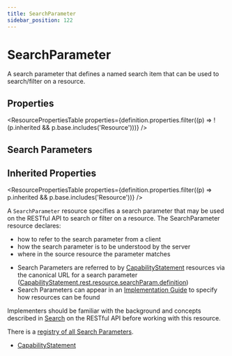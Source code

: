 ```yaml
---
title: SearchParameter
sidebar_position: 122
---
```



# SearchParameter

A search parameter that defines a named search item that can be used to search/filter on a resource.

<Tabs queryString="section">
  <TabItem value="schema" label="Schema" default>

## Properties

<ResourcePropertiesTable
  properties={definition.properties.filter((p) => !(p.inherited && p.base.includes('Resource')))}
/>

## Search Parameters

<SearchParamsTable searchParams={definition.searchParameters} />

## Inherited Properties

<ResourcePropertiesTable properties={definition.properties.filter((p) => p.inherited && p.base.includes('Resource'))} />

  </TabItem>
<TabItem value="usage" label="Usage">
<div> <a name="scope"></a>  <p> A <code>SearchParameter</code> resource specifies a search parameter that may be used on the RESTful API to search or filter on a resource.  The <Link to="/docs/api/fhir/resources/searchparameter">SearchParameter</Link> resource declares: </p> <ul>  <li>how to refer to the search parameter from a client</li>  <li>how the search parameter is to be understood by the server</li>  <li>where in the source resource the parameter matches</li> </ul> </div>
</TabItem>
<TabItem value="relationships" label="Relationships">
<div>  <a name="bnr"></a>   <ul>  <li>Search <Link to="/docs/api/fhir/resources/parameters">Parameters</Link> are referred to by <a href="/docs/api/fhir/resources/capabilitystatement">CapabilityStatement</a> resources via the canonical URL for a search      parameter (<a href="https://www.hl7.org/fhir/capabilitystatement-definitions.html#CapabilityStatement.rest.resource.searchParam.definition">CapabilityStatement.rest.resource.searchParam.definition</a>)</li>  <li>Search <Link to="/docs/api/fhir/resources/parameters">Parameters</Link> can appear in an <a href="/docs/api/fhir/resources/implementationguide">Implementation Guide</a> to specify how resources can be found</li> </ul>  </div>
</TabItem>
<TabItem value="backgroundAndContext" label="Background and Context">
<div> <a name="bnc"></a>  <p> Implementers should be familiar with the  background and concepts described in <a href="https://www.hl7.org/fhir/search.html">Search</a> on the RESTful API before working with this resource. </p> <p> There is a <a href="https://www.hl7.org/fhir/searchparameter-registry.html">registry of all Search <Link to="/docs/api/fhir/resources/parameters">Parameters</Link></a>. </p> </div>
</TabItem>
<TabItem value="referencedBy" label="Referenced By">
<ul><li><a href="/docs/api/fhir/resources/capabilitystatement">CapabilityStatement</a></li></ul>
</TabItem>
</Tabs>
